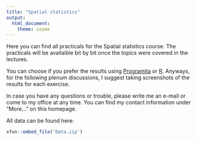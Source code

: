 ```yaml
---
title: "Spatial statistics"
output: 
  html_document:
    theme: cosmo
---
```


Here you can find all practicals for the Spatial statistics course. The practicals will be availaible bit by bit once the topics were covered in the lectures.

You can choose if you prefer the results using [Programita](http://programita.org) or [R](https://www.r-project.org). Anyways, for the following plenum discussions, I suggest taking screenshots of the results for each exercise.

In case you have any questions or trouble, please write me an e-mail or come to my office at any time. You can find my contact information under "More..." on this homepage.

All data can be found here:
```r
xfun::embed_file('Data.zip')
```

